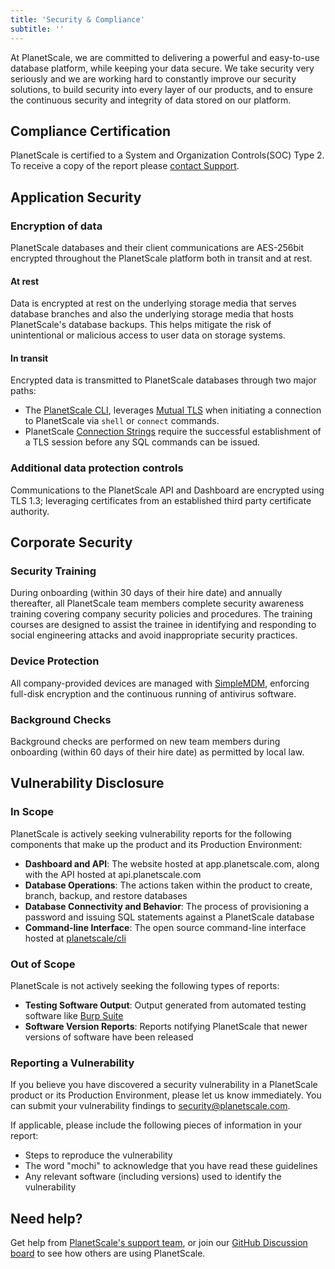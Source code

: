 ```yaml
---
title: 'Security & Compliance'
subtitle: ''
---
```


At PlanetScale, we are committed to delivering a powerful and easy-to-use database platform, while keeping your data secure. We take security very seriously and we are working hard to constantly improve our security solutions, to build security into every layer of our products, and to ensure the continuous security and integrity of data stored on our platform.

## Compliance Certification

PlanetScale is certified to a System and Organization Controls(SOC) Type 2. To receive a copy of the report please [contact Support](https://www.planetscale.com/support).

## Application Security

### Encryption of data

PlanetScale databases and their client communications are AES-256bit encrypted throughout the PlanetScale platform both in transit and at rest.

#### At rest

Data is encrypted at rest on the underlying storage media that serves database branches and also the underlying storage media that hosts PlanetScale's database backups. This helps mitigate the risk of unintentional or malicious access to user data on storage systems.

#### In transit

Encrypted data is transmitted to PlanetScale databases through two major paths:

- The [PlanetScale CLI](/reference/planetscale-cli), leverages [Mutual TLS](https://en.wikipedia.org/wiki/Mutual_authentication#mTLS) when initiating a connection to PlanetScale via `shell` or `connect` commands.
- PlanetScale [Connection Strings](/concepts/connection-strings) require the successful establishment of a TLS session before any SQL commands can be issued.

### Additional data protection controls

Communications to the PlanetScale API and Dashboard are encrypted using TLS 1.3;
leveraging certificates from an established third party certificate authority.

## Corporate Security

### Security Training

During onboarding (within 30 days of their hire date) and annually thereafter, all PlanetScale team members
complete security awareness training covering company security policies and procedures. The
training courses are designed to assist the trainee in identifying and responding to social
engineering attacks and avoid inappropriate security practices.

### Device Protection

All company-provided devices are managed with [SimpleMDM](https://simplemdm.com/), enforcing full-disk encryption and the continuous running of antivirus software.

### Background Checks

Background checks are performed on new team members during onboarding (within 60 days of their hire date)
as permitted by local law.

## Vulnerability Disclosure

### In Scope

PlanetScale is actively seeking vulnerability reports for the following components that make up the product and its Production Environment:

- **Dashboard and API**: The website hosted at app.planetscale.com, along with the API hosted at api.planetscale.com
- **Database Operations**: The actions taken within the product to create, branch, backup, and restore databases
- **Database Connectivity and Behavior**: The process of provisioning a password and issuing SQL statements against a PlanetScale database
- **Command-line Interface**: The open source command-line interface hosted at [planetscale/cli](https://github.com/planetscale/cli)

### Out of Scope

PlanetScale is not actively seeking the following types of reports:

- **Testing Software Output**: Output generated from automated testing software like [Burp Suite](https://portswigger.net/burp)
- **Software Version Reports**: Reports notifying PlanetScale that newer versions of software have been released

### Reporting a Vulnerability

If you believe you have discovered a security vulnerability in a PlanetScale product or its Production Environment, please let us know immediately.
You can submit your vulnerability findings to [security@planetscale.com](mailto:security@planetscale.com).

If applicable, please include the following pieces of information in your report:

- Steps to reproduce the vulnerability
- The word "mochi" to acknowledge that you have read these guidelines
- Any relevant software (including versions) used to identify the vulnerability

## Need help?

Get help from [PlanetScale's support team](https://www.planetscale.com/support), or join our [GitHub Discussion board](https://github.com/planetscale/beta/discussions) to see how others are using PlanetScale.
